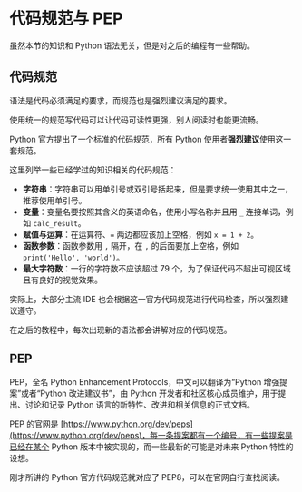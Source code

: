 # 代码规范与 PEP

虽然本节的知识和 Python 语法无关，但是对之后的编程有一些帮助。

## 代码规范

语法是代码必须满足的要求，而规范也是强烈建议满足的要求。

使用统一的规范写代码可以让代码可读性更强，别人阅读时也能更流畅。

Python 官方提出了一个标准的代码规范，所有 Python 使用者**强烈建议**使用这一套规范。

这里列举一些已经学过的知识相关的代码规范：

* **字符串**：字符串可以用单引号或双引号括起来，但是要求统一使用其中之一，推荐使用单引号。
* **变量**：变量名要按照其含义的英语命名，使用小写名称并且用 `_` 连接单词，例如 `calc_result`。
* **赋值与运算**：在运算符、`=` 两边都应该加上空格，例如 `x = 1 + 2`。
* **函数参数**：函数参数用 `,` 隔开，在 `,` 的后面要加上空格，例如 `print('Hello', 'world')`。
* **最大字符数**：一行的字符数不应该超过 79 个，为了保证代码不超出可视区域且有良好的视觉效果。

实际上，大部分主流 IDE 也会根据这一官方代码规范进行代码检查，所以强烈建议遵守。

在之后的教程中，每次出现新的语法都会讲解对应的代码规范。

## PEP

PEP，全名 Python Enhancement Protocols，中文可以翻译为“Python 增强提案”或者“Python 改进建议书”，由 Python 开发者和社区核心成员维护，用于提出、讨论和记录 Python 语言的新特性、改进和相关信息的正式文档。

PEP 的官网是 [https://www.python.org/dev/peps](https://www.python.org/dev/peps)，每一条提案都有一个编号，有一些提案是已经在某个 Python 版本中被实现的，而一些最新的可能是对未来 Python 特性的设想。

刚才所讲的 Python 官方代码规范就对应了 PEP8，可以在官网自行查找阅读。
